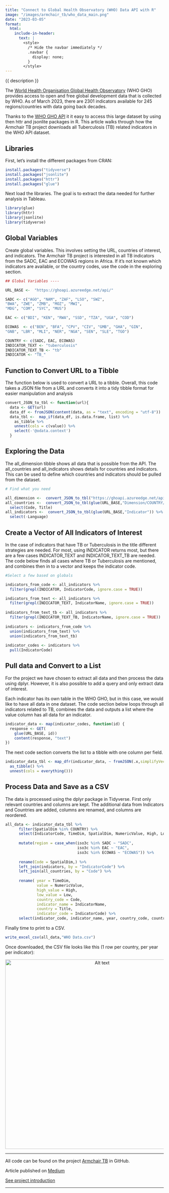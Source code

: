 ```yaml
---
title: "Connect to Global Health Observatory (WHO) Data API with R"
image: "/images/armchair_tb/who_data_main.png"
date: "2023-03-05"
format:
  html:
    include-in-header:
      text: |
        <style>
          /* Hide the navbar immediately */
          .navbar {
            display: none;
          }
        </style>
---
```


```{=html}
<div class="post-description">
  {{ description }}
</div>
```

The [World Health Organisation Global Health Observatory](https://www.who.int/data/gho) (WHO GHO) provides access to open and free global development data that is collected by WHO. As of March 2023, there are 2301 indicators available for 245 regions/countries with data going back decades.

Thanks to the [WHO GHO API](https://www.who.int/data/gho/info/gho-odata-api) it it easy to access this large dataset by using then httr and jsonlite packages in R. This article walks through how the Armchair TB project downloads all Tuberculosis (TB) related indicators in the WHO API dataset.

## Libraries

First, let’s install the different packages from CRAN:

``` r
install.packages("tidyverse") 
install.packages("jsonlite") 
install.packages("httr") 
install.packages("glue")
```

Next load the libraries. The goal is to extract the data needed for further analysis in Tableau.

``` r
library(glue) 
library(httr) 
library(jsonlite) 
library(tidyverse)
```

## Global Variables

Create global variables. This involves setting the URL, countries of interest, and indicators. The Armchair TB project is interested in all TB indicators from the SADC, EAC and ECOWAS regions in Africa. If it’s not known which indicators are available, or the country codes, use the code in the exploring section.

``` r
## Global Variables ----  

URL_BASE <-  "https://ghoapi.azureedge.net/api/" 

SADC <- c("AGO", "NAM", "ZAF", "LSO", "SWZ",            
"BWA", "ZWE", "ZMB", "MOZ", "MWI",            
"MDG", "COM", "SYC", "MUS")  

EAC <- c("BDI", "KEN", "RWA", "SSD", "TZA", "UGA", "COD")  

ECOWAS  <- c("BEN", "BFA", "CPV", "CIV", "GMB", "GHA", "GIN",               
"GNB", "LBR", "MLI", "NER", "NGA", "SEN", "SLE", "TGO")  

COUNTRY <- c(SADC, EAC, ECOWAS)  
INDICATOR_TEXT <- "tuberculosis" 
INDICATOR_TEXT_TB <- "tb" 
INDICATOR <- "TB_"
```

## Function to Convert URL to a Tibble

The function below is used to convert a URL to a tibble. Overall, this code takes a JSON file from a URL and converts it into a tidy tibble format for easier manipulation and analysis

``` r
convert_JSON_to_tbl <- function(url){     
  data <- GET(url)     
  data_df <- fromJSON(content(data, as = "text", encoding = "utf-8"))     
  data_tbl <-  map_if(data_df, is.data.frame, list) %>%          
    as_tibble %>%          
    unnest(cols = c(value)) %>%          
    select(-'@odata.context') 
  }
```

## Exploring the Data

The all_dimension tibble shows all data that is possible from the API. The all_countries and all_indicators shows details for countries and indicators. This can be used to define which countries and indicators should be pulled from the dataset.

``` r
# Find what you need  

all_dimension <-  convert_JSON_to_tbl("https://ghoapi.azureedge.net/api/Dimension")  
all_countries <-  convert_JSON_to_tbl(glue(URL_BASE,"Dimension/COUNTRY/DimensionValues")) %>%
  select(Code, Title)  
all_indicators <-  convert_JSON_to_tbl(glue(URL_BASE,"Indicator")) %>% 
  select(-Language)
```

## Create a Vector of All Indicators of Interest

In the case of indicators that have TB or Tuberculosis in the title different strategies are needed. For most, using INDICATOR returns most, but there are a few cases INDICATOR_TEXT and INDICATOR_TEXT_TB are needed. The code below finds all cases where TB or Tuberculosis are mentioned, and combines then in to a vector and keeps the indicator code.

``` r
#Select a few based on globals 

indicators_from_code <- all_indicators %>%      
  filter(grepl(INDICATOR, IndicatorCode, ignore.case = TRUE))   

indicators_from_text <- all_indicators %>%      
  filter(grepl(INDICATOR_TEXT, IndicatorName, ignore.case = TRUE))  
  
indicators_from_text_tb <- all_indicators %>%      
  filter(grepl(INDICATOR_TEXT_TB, IndicatorName, ignore.case = TRUE))  
  
indicators <- indicators_from_code %>%      
  union(indicators_from_text) %>%      
  union(indicators_from_text_tb)  
  
indicator_codes <- indicators %>%      
  pull(IndicatorCode)
```

## Pull data and Convert to a List

For the project we have chosen to extract all data and then process the data using dplyr. However, it is also possible to add a query and only extract data of interest.

Each indicator has its own table in the WHO GHO, but in this case, we would like to have all data in one dataset. The code section below loops through all indicators related to TB, combines the data and outputs a list where the value column has all data for an indicator.

``` r
indicator_data <- map(indicator_codes, function(id) {     
  response <- GET(         
    glue(URL_BASE, id))     
    content(response, "text") 
})
```

The next code section converts the list to a tibble with one column per field.

``` r
indicator_data_tbl <- map_dfr(indicator_data, ~ fromJSON(.x,simplifyVector = TRUE)%>% 
  as_tibble() %>% 
  unnest(cols = everything())) 
```

## Process Data and Save as a CSV

The data is processed using the dplyr package in Tidyverse. First only relevant countries and columns are kept. The additional data from Indicators and Countries are added, columns are renamed, and columns are reordered.

``` r
all_data <- indicator_data_tbl %>%      
      filter(SpatialDim %in% COUNTRY) %>%      
      select(IndicatorCode, TimeDim, SpatialDim, NumericValue, High, Low) %>%     
      
      mutate(region = case_when(iso3c %in% SADC ~ "SADC",                               
                                iso3c %in% EAC ~ "EAC",                               
                                iso3c %in% ECOWAS ~ "ECOWAS")) %>%      
      
      rename(Code = SpatialDim,) %>%      
      left_join(indicators, by = "IndicatorCode") %>%      
      left_join(all_countries, by = "Code") %>%      
      
      rename( year = TimeDim,            
              value = NumericValue,            
              high_value = High,            
              low_value = Low,           
              country_code = Code,            
              indicator_name = IndicatorName,            
              country = Title,            
              indicator_code = IndicatorCode) %>%      
      select(indicator_code, indicator_name, year, country_code, country, everything())
```

Finally time to print to a CSV.

``` r
write_excel_csv(all_data,"WHO Data.csv")
```

Once downloaded, the CSV file looks like this (1 row per country, per year per indicator):

```{=html}
<div style="text-align: center;">
    <img src="/images/armchair_tb/who_data_1.png" alt="Alt text" width="600" />
</div>
```

------------------------------------------------------------------------

All code can be found on the project [Armchair TB](https://github.com/KirstinLyon/Armchair-TB) in GitHub.

Article published on [Medium](https://medium.com/@kirstin.lyon)

[See project introduction](/posts/project/armchair_tb_intro.html)

------------------------------------------------------------------------
